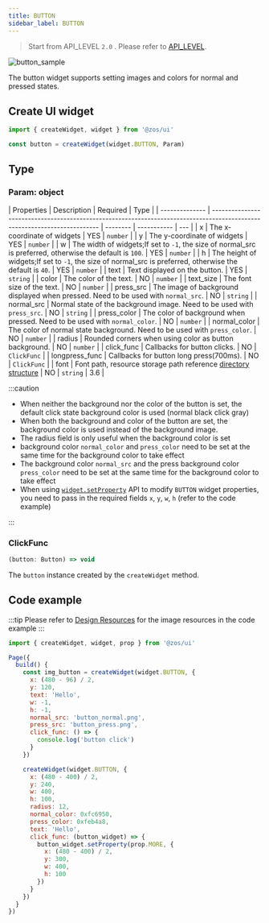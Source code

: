 ```yaml
---
title: BUTTON
sidebar_label: BUTTON
---
```


> Start from API_LEVEL `2.0` . Please refer to [API_LEVEL](../../../../../guides/framework/device/compatibility.md).

![button_sample](/img/api/button_sample.jpg)

The button widget supports setting images and colors for normal and pressed states.

## Create UI widget

```js
import { createWidget, widget } from '@zos/ui'

const button = createWidget(widget.BUTTON, Param)
```

## Type

### Param: object

| Properties     | Description                                                                                                               | Required | Type        |
| -------------- | ------------------------------------------------------------------------------------------------------------------------- | -------- | ----------- | --- |
| x              | The x-coordinate of widgets                                                                                               | YES      | `number`    |
| y              | The y-coordinate of widgets                                                                                               | YES      | `number`    |
| w              | The width of widgets;If set to `-1`, the size of normal_src is preferred, otherwise the default is `100`.                 | YES      | `number`    |
| h              | The height of widgets;If set to `-1`, the size of normal_src is preferred, otherwise the default is `40`.                 | YES      | `number`    |
| text           | Text displayed on the button.                                                                                             | YES      | `string`    |
| color          | The color of the text.                                                                                                    | NO       | `number`    |
| text_size      | The font size of the text.                                                                                                | NO       | `number`    |
| press_src      | The image of background displayed when pressed. Need to be used with `normal_src`.                                        | NO       | `string`    |
| normal_src     | Normal state of the background image. Need to be used with `press_src`.                                                   | NO       | `string`    |
| press_color    | The color of background when pressed. Need to be used with `normal_color`.                                                | NO       | `number`    |
| normal_color   | The color of normal state background. Need to be used with `press_color`.                                                 | NO       | `number`    |
| radius         | Rounded corners when using color as button background.                                                                    | NO       | `number`    |
| click_func     | Callbacks for button clicks.                                                                                              | NO       | `ClickFunc` |
| longpress_func | Callbacks for button long press(700ms).                                                                                   | NO       | `ClickFunc` |
| font           | Font path, resource storage path reference [directory structure](../../../../../guides/architecture/folder-structure.mdx) | NO       | `string`    | 3.6 |

:::caution

- When neither the background nor the color of the button is set, the default click state background color is used (normal black click gray)
- When both the background and color of the button are set, the background color is used instead of the background image.
- The radius field is only useful when the background color is set
- background color `normal_color` and `press_color` need to be set at the same time for the background color to take effect
- The background color `normal_src` and the press background color `press_color` need to be set at the same time for the background color to take effect
- When using [`widget.setProperty`](../setProperty.mdx) API to modify `BUTTON` widget properties, you need to pass in the required fields `x`, `y`, `w`, `h` (refer to the code example)

:::

### ClickFunc

```js
(button: Button) => void
```

The `button` instance created by the `createWidget` method.

## Code example

:::tip
Please refer to [Design Resources](../../../../related-resources/design-resources.mdx) for the image resources in the code example
:::

```js
import { createWidget, widget, prop } from '@zos/ui'

Page({
  build() {
    const img_button = createWidget(widget.BUTTON, {
      x: (480 - 96) / 2,
      y: 120,
      text: 'Hello',
      w: -1,
      h: -1,
      normal_src: 'button_normal.png',
      press_src: 'button_press.png',
      click_func: () => {
        console.log('button click')
      }
    })

    createWidget(widget.BUTTON, {
      x: (480 - 400) / 2,
      y: 240,
      w: 400,
      h: 100,
      radius: 12,
      normal_color: 0xfc6950,
      press_color: 0xfeb4a8,
      text: 'Hello',
      click_func: (button_widget) => {
        button_widget.setProperty(prop.MORE, {
          x: (480 - 400) / 2,
          y: 300,
          w: 400,
          h: 100
        })
      }
    })
  }
})
```
